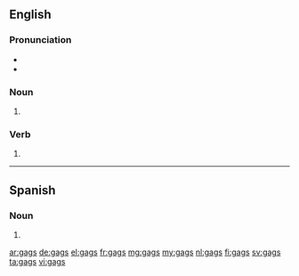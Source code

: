 ==English==

===Pronunciation===
* {{IPA|/ɡæɡz/|lang=en}}
* {{rhymes|æɡz|lang=en}}

===Noun===
{{head|en|noun plural form}}

# {{plural of|gag|lang=en}}

===Verb===
{{head|en|verb form}}

# {{en-third-person singular of|gag}}
----

==Spanish==

===Noun===
{{head|es|noun form}}

# {{plural of|gag|lang=es}}

[[ar:gags]]
[[de:gags]]
[[el:gags]]
[[fr:gags]]
[[mg:gags]]
[[my:gags]]
[[nl:gags]]
[[fi:gags]]
[[sv:gags]]
[[ta:gags]]
[[vi:gags]]